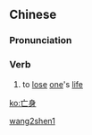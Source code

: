 ==Chinese==
{{zh-forms}}

===Pronunciation===
{{zh-pron
|m=wángshēn
|cat=v
}}

===Verb===
{{zh-verb}}

# {{lb|zh|literary}} to [[lose]] [[one]]'s [[life]]

[[Category:Mandarin literary terms|wang2shen1]]

[[ko:亡身]]